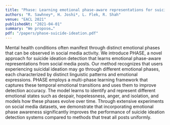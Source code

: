 ```yaml
---
title: "Phase: Learning emotional phase-aware representations for suicide ideation detection on social media"
authors: "R. Sawhney*, H. Joshi*, L. Flek, R. Shah"
venue: "EACL 2021"
publishedAt: "2021-04-01"
summary: "We propose…"
pdf: "/papers/phase-suicide-ideation.pdf"
---
```

Mental health conditions often manifest through distinct emotional phases that can be observed in social media activity. We introduce PHASE, a novel approach for suicide ideation detection that learns emotional phase-aware representations from social media posts. Our method recognizes that users experiencing suicidal ideation may go through different emotional phases, each characterized by distinct linguistic patterns and emotional expressions. PHASE employs a multi-phase learning framework that captures these temporal emotional transitions and uses them to improve detection accuracy. The model learns to identify and represent different emotional states such as despair, hopelessness, anger, and isolation, and models how these phases evolve over time. Through extensive experiments on social media datasets, we demonstrate that incorporating emotional phase awareness significantly improves the performance of suicide ideation detection systems compared to methods that treat all posts uniformly. 